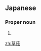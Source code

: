 ==Japanese==
{{ja-kanjitab|くさ|なぎ|yomi=k}}

===Proper noun===
{{ja-pos|proper|くさなぎ}}

# {{surname|lang=ja|sort=くさなぎ}}

[[zh:草薙]]